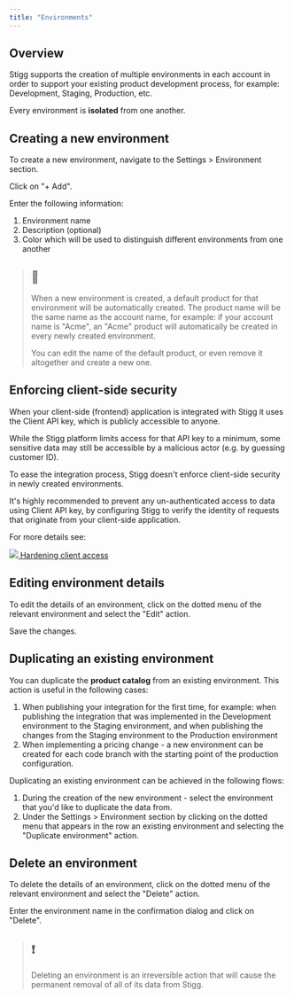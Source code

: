 ```yaml
---
title: "Environments"
---
```


## Overview

Stigg supports the creation of multiple environments in each account in order to support your existing product development process, for example: Development, Staging, Production, etc.

Every environment is **isolated** from one another.

  
## Creating a new environment

To create a new environment, navigate to the Settings > Environment section.

Click on "+ Add".

Enter the following information:

1. Environment name
2. Description (optional)
3. Color which will be used to distinguish different environments from one another

> ## 📘
> 
> When a new environment is created, a default product for that environment will be automatically created. The product name will be the same name as the account name, for example: if your account name is "Acme", an "Acme" product will automatically be created in every newly created environment.
> 
> You can edit the name of the default product, or even remove it altogether and create a new one.

  
## Enforcing client-side security

When your client-side (frontend) application is integrated with Stigg it uses the Client API key, which is publicly accessible to anyone.

While the Stigg platform limits access for that API key to a minimum, some sensitive data may still be accessible by a malicious actor (e.g. by guessing customer ID).

To ease the integration process, Stigg doesn't enforce client-side security in newly created environments. 

It's highly recommended to prevent any un-authenticated access to data using Client API key, by configuring Stigg to verify the identity of requests that originate from your client-side application.

For more details see:

[ ![](/images/cec39a3-image.png)  Hardening client access ](enable-client-side-security) 

## Editing environment details

To edit the details of an environment, click on the dotted menu of the relevant environment and select the "Edit" action.

Save the changes.

## Duplicating an existing environment

You can duplicate the **product catalog** from an existing environment. This action is useful in the following cases:

1. When publishing your integration for the first time, for example: when publishing the integration that was implemented in the Development environment to the Staging environment, and when publishing the changes from the Staging environment to the Production environment
2. When implementing a pricing change - a new environment can be created for each code branch with the starting point of the production configuration.

Duplicating an existing environment can be achieved in the following flows:

1. During the creation of the new environment - select the environment that you'd like to duplicate the data from.
2. Under the Settings > Environment section by clicking on the dotted menu that appears in the row an existing environment and selecting the "Duplicate environment" action.

## Delete an environment

To delete the details of an environment, click on the dotted menu of the relevant environment and select the "Delete" action.

Enter the environment name in the confirmation dialog and click on "Delete".

> ## ❗️
> 
> Deleting an environment is an irreversible action that will cause the permanent removal of all of its data from Stigg.